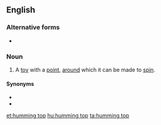 {{also|humming-top}}
==English==

===Alternative forms===
* {{l|en|humming-top}}

===Noun===
{{en-noun|head=[[humming]] [[top]]}}
# A [[toy]] with a [[point]], [[around]] which it can be made to [[spin]].

====Synonyms====
* {{l|en|spinning top}}
* {{l|en|top}}

[[et:humming top]]
[[hu:humming top]]
[[ta:humming top]]